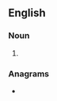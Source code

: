 ==English==

===Noun===
{{head|en|noun form}}

# {{plural of|en|stamen}}

===Anagrams===
* {{anagrams|en|a=aemnsst|Mastens|Tessman}}